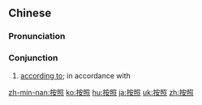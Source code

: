 ==Chinese==
{{zh-forms}}

===Pronunciation===
{{zh-pron
|m=ànzhào
|c=on3 ziu3
|h=pfs=on-cheu
|mn=àn-chiàu
|ma=y
|cat=con
}}

===Conjunction===
{{zh-con}}

# [[according to]]; in accordance with

{{zh-cat|Elementary}}

[[zh-min-nan:按照]]
[[ko:按照]]
[[hu:按照]]
[[ja:按照]]
[[uk:按照]]
[[zh:按照]]